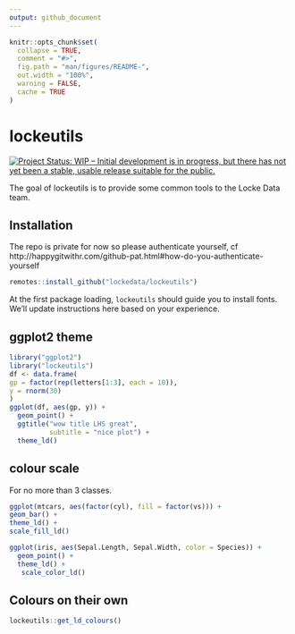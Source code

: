 ```yaml
---
output: github_document
---
```


<!-- README.md is generated from README.Rmd. Please edit that file -->

```r
knitr::opts_chunk$set(
  collapse = TRUE,
  comment = "#>",
  fig.path = "man/figures/README-",
  out.width = "100%",
  warning = FALSE,
  cache = TRUE
)
```
# lockeutils

[![Project Status: WIP – Initial development is in progress, but there has not yet been a stable, usable release suitable for the public.](https://www.repostatus.org/badges/latest/wip.svg)](https://www.repostatus.org/#wip)

The goal of lockeutils is to provide some common tools to the Locke Data team.

## Installation

The repo is private for now so please authenticate yourself, cf http://happygitwithr.com/github-pat.html#how-do-you-authenticate-yourself

``` r
remotes::install_github("lockedata/lockeutils")
```

At the first package loading, `lockeutils` should guide you to install fonts. We'll update instructions here based on your experience.

## ggplot2 theme

```r
library("ggplot2")
library("lockeutils")
df <- data.frame(
gp = factor(rep(letters[1:3], each = 10)),
y = rnorm(30)
)
ggplot(df, aes(gp, y)) +
  geom_point() +
  ggtitle("wow title LHS great",
          subtitle = "nice plot") +
  theme_ld()

```

## colour scale 

For no more than 3 classes.

```r

ggplot(mtcars, aes(factor(cyl), fill = factor(vs))) +
geom_bar() +
theme_ld() +
scale_fill_ld()

ggplot(iris, aes(Sepal.Length, Sepal.Width, color = Species)) +
  geom_point() +
  theme_ld() +
   scale_color_ld()
```

## Colours on their own

```r
lockeutils::get_ld_colours()
```

